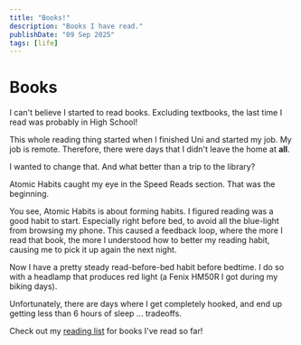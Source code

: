 ```yaml
---
title: "Books!"
description: "Books I have read."
publishDate: "09 Sep 2025"
tags: [life]
---
```


# Books

I can't believe I started to read books. Excluding textbooks, the last time I read was probably in High School!

This whole reading thing started when I finished Uni and started my job. My job is remote. Therefore, there were days that I didn't leave the home at **all**.

I wanted to change that. And what better than a trip to the library?

Atomic Habits caught my eye in the Speed Reads section. That was the beginning.

You see, Atomic Habits is about forming habits. I figured reading was a good habit to start. Especially right before bed, to avoid all the blue-light from browsing my phone. This caused a feedback loop, where the more I read that book, the more I understood how to better my reading habit, causing me to pick it up again the next night.

Now I have a pretty steady read-before-bed habit before bedtime. I do so with a headlamp that produces red light (a Fenix HM50R I got during my biking days).

Unfortunately, there are days where I get completely hooked, and end up getting less than 6 hours of sleep ... tradeoffs.

Check out my [reading list](../../../notes/reading-list) for books I've read so far!